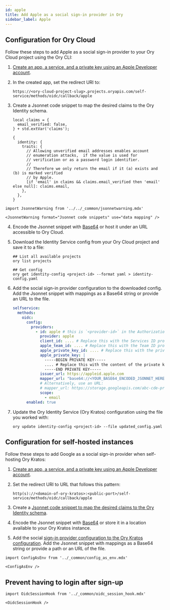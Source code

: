 ```yaml
---
id: apple
title: Add Apple as a social sign-in provider in Ory
sidebar_label: Apple
---
```


## Configuration for Ory Cloud

Follow these steps to add Apple as a social sign-in provider to your Ory Cloud project using the Ory CLI:

1. [Create an app, a service, and a private key using an Apple Developer account](https://developer.okta.com/blog/2019/06/04/what-the-heck-is-sign-in-with-apple#create-an-app-id).
2. In the created app, set the redirect URI to:

   ```shell
   https://<ory-cloud-project-slug>.projects.oryapis.com/self-service/methods/oidc/callback/apple
   ```

<a name="mapping"></a>

3. Create a Jsonnet code snippet to map the desired claims to the Ory Identity schema.

   ```jsonnet
   local claims = {
     email_verified: false,
   } + std.extVar('claims');

   {
     identity: {
       traits: {
         // Allowing unverified email addresses enables account
         // enumeration attacks,  if the value is used for
         // verification or as a password login identifier.
         //
         // Therefore we only return the email if it (a) exists and (b) is marked verified
         // by Apple.
         [if 'email' in claims && claims.email_verified then 'email' else null]: claims.email,
       },
     },
   }
   ```

```mdx-code-block
import JsonnetWarning from '../../_common/jsonnetwarning.mdx'

<JsonnetWarning format="Jsonnet code snippets" use="data mapping" />
```

4. Encode the Jsonnet snippet with [Base64](https://www.base64encode.org/) or host it under an URL accessible to Ory Cloud.
5. Download the Identity Service config from your Ory Cloud project and save it to a file:

   ```shell
   ## List all available projects
   ory list projects

   ## Get config
   ory get identity-config <project-id> --format yaml > identity-config.yaml
   ```

<a name="config"></a>

6. Add the social sign-in provider configuration to the downloaded config. Add the Jsonnet snippet with mappings as a Base64
   string or provide an URL to the file.

   ```yaml
   selfservice:
     methods:
       oidc:
         config:
           providers:
             - id: apple # this is `<provider-id>` in the Authorization callback URL. It should be "apple"
               provider: apple
               client_id: .... # Replace this with the Services ID provided by Apple
               apple_team_id: .... # Replace this with the Team ID provided by Apple
               apple_private_key_id: .... # Replace this with the private key identifier generated by Apple
               apple_private_key: |
                 -----BEGIN PRIVATE KEY-----
                 .... # Replace this with the content of the private key downloaded from Apple
                 -----END PRIVATE KEY-----
               issuer_url: https://appleid.apple.com
               mapper_url: "base64://<YOUR_BASE64_ENCODED_JSONNET_HERE>"
               # Alternatively, use an URL:
               # mapper_url: https://storage.googleapis.com/abc-cde-prd/9cac9717f007808bf17f22ce7f4295c739604b183f05ac4afb4
               scope:
                 - email
         enabled: true
   ```

7. Update the Ory Identity Service (Ory Kratos) configuration using the file you worked with:

   ```shell
   ory update identity-config <project-id> --file updated_config.yaml
   ```

## Configuration for self-hosted instances

Follow these steps to add Google as a social sign-in provider when self-hosting Ory Kratos:

1. [Create an app, a service, and a private key using an Apple Developer account](https://developer.okta.com/blog/2019/06/04/what-the-heck-is-sign-in-with-apple#create-an-app-id).
2. Set the redirect URI to URL that follows this pattern:

   ```shell
   http(s)://<domain-of-ory-kratos>:<public-port>/self-service/methods/oidc/callback/apple
   ```

3. Create a [Jsonnet code snippet to map the desired claims to the Ory Identity schema](#mapping).
4. Encode the Jsonnet snippet with [Base64](https://www.base64encode.org/) or store it in a location available to your Ory Kratos
   instance.
5. Add the social [sign-in provider configuration to the Ory Kratos configuration](#config). Add the Jsonnet snippet with mappings
   as a Base64 string or provide a path or an URL of the file.

```mdx-code-block
import ConfigAsEnv from '../_common/config_as_env.mdx'

<ConfigAsEnv />
```

## Prevent having to login after sign-up

```mdx-code-block
import OidcSessionHook from '../_common/oidc_session_hook.mdx'

<OidcSessionHook />
```
